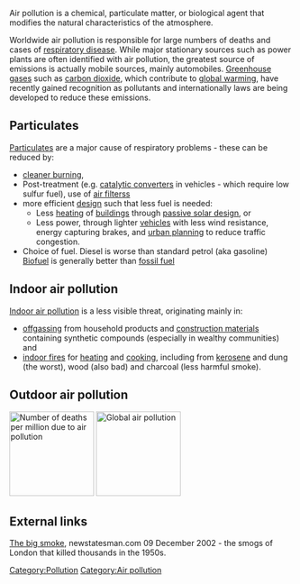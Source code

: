 {{topic header| default.png | Air pollution}}

Air pollution is a chemical, particulate matter, or biological agent that modifies the natural characteristics of the atmosphere.

Worldwide air pollution is responsible for large numbers of deaths and cases of [[respiratory disease]].{{fact}} While major stationary sources such as power plants are often identified with air pollution, the greatest source of emissions is actually mobile sources, mainly automobiles.{{fact}} [[Greenhouse gases]] such as [[carbon dioxide]], which contribute to [[global warming]], have recently gained recognition as pollutants and internationally laws are being developed to reduce these emissions.

== Particulates ==
[[Particulates]] are a major cause of respiratory problems - these can be reduced by:
* [[cleaner burning]],
* Post-treatment (e.g. [[catalytic converters]] in vehicles - which require low sulfur fuel), use of [[air filters]]s 
* more efficient [[design]] such that less fuel is needed:
** Less [[heating]] of [[buildings]] through [[passive solar design]], or 
** Less power, through lighter [[vehicles]] with less wind resistance, energy capturing brakes, and [[urban planning]] to reduce traffic congestion.
* Choice of fuel. Diesel is worse than standard petrol (aka gasoline) [[Biofuel]] is generally better than [[fossil fuel]]

== Indoor air pollution ==
[[Indoor air pollution]] is a less visible threat, originating mainly in:
* [[offgassing]] from household products and [[construction materials]] containing synthetic compounds (especially in wealthy communities) and 
* [[indoor fires]] for [[heating]] and [[cooking]], including from [[kerosene fires|kerosene]] and dung (the worst), wood (also bad) and charcoal (less harmful smoke).{{fact}}

==Outdoor air pollution==
[[File:Deaths from air pollution.png|thumb|right|150px|Number of deaths per million due to air pollution]] 
[[File:Global air pollution map.png|thumb|right|150px|Global air pollution]]

== External links ==

[http://www.newstatesman.com/200212090027 The big smoke], newstatesman.com 09 December 2002 - the smogs of London that killed thousands in the 1950s.

{{stub}}

[[Category:Pollution]]
[[Category:Air pollution]]